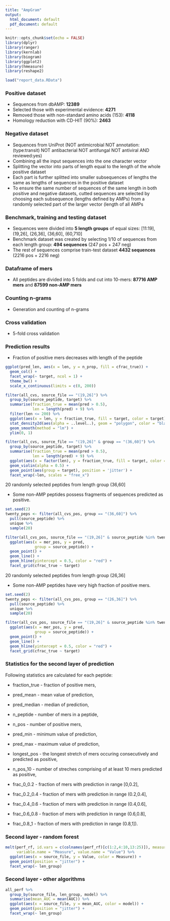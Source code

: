 ```yaml
---
title: "AmpGram"
output:
  html_document: default
  pdf_document: default
---
```


```r
knitr::opts_chunk$set(echo = FALSE)
library(dplyr)
library(ranger)
library(kernlab)
library(biogram)
library(ggplot2)
library(hmeasure)
library(reshape2)

load("report_data.RData")
```

### Positive dataset

- Sequences from dbAMP: **12389**
- Selected those with experimental evidence: **4271**
- Removed those with non-standard amino acids (153): **4118** 
- Homology reduction with CD-HIT (90%): **2463**

### Negative dataset

- Sequences from UniProt (NOT antimicrobial NOT annotation:(type:transit) NOT antibacterial NOT antifungal NOT antiviral AND reviewed:yes)
- Combining all the input sequences into the one character vector
- Splitting the vector into parts of length equal to the length of the whole positive dataset 
- Each part is further splitted into smaller subsequences of lengths the same as lengths of sequences in the positive dataset
- To ensure the same number of sequences of the same length in both positive and negative datasets, cutted sequences are selected by choosing each subsequence (lengths defined by AMPs) from a randomly selected part of the larger vector (length of all AMPs

### Benchmark, training and testing dataset

- Sequences were divided  into **5 length groups** of equal sizes: [11:19], (19,26], (26,36], (36,60], (60,710]
- Benchmark dataset was created by selecting 1/10 of sequences from each length group: **494 sequences** (247 pos + 247 neg)
- The rest of sequences comprise train-test dataset **4432 sequences** (2216 pos + 2216 neg)

### Dataframe of mers

- All peptides are divided into 5 folds and cut into 10-mers: **87716 AMP mers** and **87599 non-AMP mers**

### Counting n-grams

- Generation and counting of n-grams 

### Cross validation

- 5-fold cross validation

### Prediction results

- Fraction of positive mers decreases with length of the peptide

```r
ggplot(pred_len, aes(x = len, y = n_prop, fill = cfrac_true)) +
  geom_col() +
  facet_wrap(~ target, ncol = 1) +
  theme_bw() +
  scale_x_continuous(limits = c(0, 200))

```

```r
filter(all_cvs, source_file == "(19,26]") %>% 
  group_by(source_peptide, target) %>% 
  summarise(fraction_true = mean(pred > 0.5),
            len = length(pred) + 9) %>% 
  filter(len <= 200) %>% 
  ggplot(aes(x = len, y = fraction_true, fill = target, color = target)) +
  stat_density2d(aes(alpha = ..level..), geom = "polygon", color = "black") +
  geom_smooth(method = "lm") +
  ylim(0, 1)
```

```r
filter(all_cvs, source_file == "(19,26]" & group == "(36,60]") %>% 
  group_by(source_peptide, target) %>% 
  summarise(fraction_true = mean(pred > 0.5),
            len = length(pred) + 9) %>% 
  ggplot(aes(x = factor(len), y = fraction_true, fill = target, color = target)) +
  geom_violin(alpha = 0.5) +
  geom_point(aes(group = target), position = 'jitter') + 
  facet_wrap(~len, scales = "free_x")
```

20 randomly selected peptides from length group (36,60]

- Some non-AMP peptides possess fragments of sequences predicted as positive.

```r

set.seed(2)
twenty_peps <- filter(all_cvs_pos, group == "(36,60]") %>% 
  pull(source_peptide) %>% 
  unique %>% 
  sample(20)

filter(all_cvs_pos, source_file == "(19,26]" & source_peptide %in% twenty_peps) %>% 
  ggplot(aes(x = mer_pos, y = pred,
             group = source_peptide)) +
  geom_point() +
  geom_line() +
  geom_hline(yintercept = 0.5, color = "red") +
  facet_grid(cfrac_true ~ target)

```

20 randomly selected peptides from length group (26,36]

- Some non-AMP peptides have very high fraction of positive mers.

```r
set.seed(2)
twenty_peps <- filter(all_cvs_pos, group == "(26,36]") %>% 
  pull(source_peptide) %>% 
  unique %>% 
  sample(20)

filter(all_cvs_pos, source_file == "(19,26]" & source_peptide %in% twenty_peps) %>% 
  ggplot(aes(x = mer_pos, y = pred,
             group = source_peptide)) +
  geom_point() +
  geom_line() +
  geom_hline(yintercept = 0.5, color = "red") +
  facet_grid(cfrac_true ~ target)
```

### Statistics for the second layer of prediction

Following statistics are calculated for each peptide:

- fraction_true - fraction of positive mers,

- pred_mean - mean value of prediction,

- pred_median - median of prediction,

- n_peptide - number of mers in a peptide,

- n_pos - number of positive mers,

- pred_min - minimum value of prediction,

- pred_max - maximum value of prediction,

- longest_pos - the longest stretch of mers occuring consecutively and predicted as positive,

- n_pos_10 - number of streches comprising of at least 10 mers predicted as positive,

- frac_0_0.2 - fraction of mers with prediction in range [0,0.2],

- frac_0.2_0.4 - fraction of mers with prediction in range (0.2,0.4],

- frac_0.4_0.6 - fraction of mers with prediction in range (0.4,0.6],

- frac_0.6_0.8 - fraction of mers with prediction in range (0.6,0.8],

- frac_0.8_1 - fraction of mers with prediction in range (0.8,1]).


### Second layer - random forest

```r

melt(perf_rf, id.vars = c(colnames(perf_rf)[c(1:2,4:10,13:25)]), measure.vars = c("AUC", "Sens", "Spec"), 
     variable.name = "Measure", value.name = "Value") %>% 
  ggplot(aes(x = source_file, y = Value, color = Measure)) +
  geom_point(position = "jitter") +
  facet_wrap(~ len_group)

```

### Second layer - other algorithms

```r

all_perf %>% 
  group_by(source_file, len_group, model) %>% 
  summarise(mean_AUC = mean(AUC)) %>% 
  ggplot(aes(x = source_file, y = mean_AUC, color = model)) +
  geom_point(position = "jitter") +
  facet_wrap(~ len_group)
```